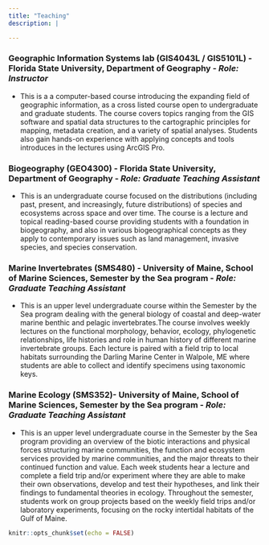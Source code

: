 ```yaml
---
title: "Teaching"
description: |

---
```



### Geographic Information Systems lab (GIS4043L / GIS5101L) - Florida State University, Department of Geography - *Role: Instructor*
- This is a a computer-based course introducing the expanding field of geographic information, as a cross listed course open to undergraduate and graduate students. The course covers topics ranging from the GIS software and spatial data structures to the cartographic principles for mapping, metadata creation, and a variety of spatial analyses. Students also gain hands-on experience with  applying concepts and tools introduces in the lectures using ArcGIS Pro. 


### Biogeography (GEO4300) - Florida State University, Department of Geography - *Role: Graduate Teaching Assistant*
- This is an undergraduate course focused on the distributions (including past, present, and increasingly, future distributions) of species and ecosystems across space and over time.  The course is a lecture and topical reading-based course providing students with a foundation in biogeography, and also in various biogeographical concepts as they apply to contemporary issues such as land management, invasive species, and species conservation. 

### Marine Invertebrates (SMS480) - University of Maine, School of Marine Sciences, Semester by the Sea program - *Role: Graduate Teaching Assistant*
- This is an upper level undergraduate course within the Semester by the Sea program dealing with the general biology of coastal and deep-water marine benthic and pelagic invertebrates.The course involves weekly lectures on the functional morphology, behavior, ecology, phylogenetic relationships, life histories and role in human history of different marine invertebrate groups. Each lecture is paired with a field trip to local habitats surrounding the Darling Marine Center in Walpole, ME where students are able to collect and identify specimens using taxonomic keys. 

### Marine Ecology (SMS352)- University of Maine, School of Marine Sciences, Semester by the Sea program - *Role: Graduate Teaching Assistant*
- This is an upper level undergraduate course in the Semester by the Sea program providing an overview of the biotic interactions and physical forces structuring marine communities, the function and ecosystem services provided by marine communities, and the major threats to their continued function and value. Each week students hear a lecture and complete a field trip and/or experiment where they are able to make their own observations, develop and test their hypotheses, and link their findings to fundamental theories in ecology. Throughout the semester, students work on group projects based on the weekly field trips and/or laboratory experiments, focusing on the rocky intertidal habitats of the Gulf of Maine. 


```r
knitr::opts_chunk$set(echo = FALSE)
```

